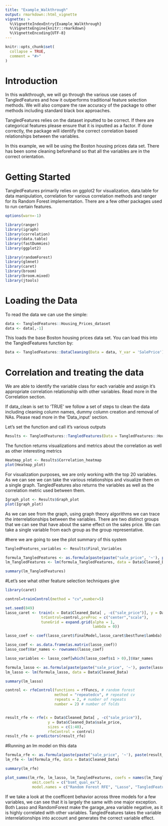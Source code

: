 ```yaml
---
title: "Example_Walkthrough"
output: rmarkdown::html_vignette
vignette: >
  %\VignetteIndexEntry{Example_Walkthrough}
  %\VignetteEngine{knitr::rmarkdown}
  %\VignetteEncoding{UTF-8}
---
```


```r
knitr::opts_chunk$set(
  collapse = TRUE,
  comment = "#>"
)
```


# Introduction
In this walkthrough, we will go through the various use cases of TangledFeatures and how it outperforms traditional feature selection methods. We will also compare the raw accuracy of the package to other methods including standard black box approaches. 

TangledFeatures relies on the dataset inputted to be correct. If there are categorical features please ensure that it is inputted as a factor. If done correctly, the package will identify the correct correlation based relationships between the variables. 

In this example, we will be using the Boston housing prices data set. There has been some cleaning beforehand so that all the variables are in the correct orientation. 

# Getting Started 
TangledFeatures primarily relies on ggplot2 for visualization, data.table for data manipulation, correlation for various correlation methods and ranger for its Random Forest implementation. There are a few other packages used to run certain features. 

```r
options(warn=-1)

library(ranger)
library(igraph)
library(correlation)
library(data.table)
library(fastDummies)
library(ggplot2)

library(randomForest)
library(glmnet)
library(caret)
library(broom)
library(broom.mixed)
library(jtools)   
```

# Loading the Data
To read the data we can use the simple: 

```r
data <- TangledFeatures::Housing_Prices_dataset
data <- data[,-1]
```

This loads the base Boston housing prices data set. You can load this into the TangledFeatures function by:

```r
Data <- TangledFeatures::DataCleaning(Data = data, Y_var = 'SalePrice')
```

# Correlation and treating the data
We are able to identify the variable class for each variable and assign it's appropriate correlation relationship with other variables. Read more in the Correlation section.

If data_clean is set to 'TRUE' we follow a set of steps to clean the data including cleaning column names, dummy column creation and removal of NAs. Please read more in the 'Data_input' section.

Let's set the function and call it's various outputs 
```r
Results <- TangledFeatures::TangledFeatures(Data = TangledFeatures::Housing_Prices_dataset[,-1], Y_var = 'SalePrice', Focus_variables = list(), corr_cutoff = 0.85, RF_coverage = 0.95,  plot = TRUE, fast_calculation = FALSE, cor1 = 'pearson', cor2 = 'polychoric', cor3 = 'spearman')
```

The function returns visualizations and metrics about the correlation as well as other interesting metrics 

```r
Heatmap_plot <- Results$Correlation_heatmap
plot(Heatmap_plot)
```

For visualization purposes, we are only working with the top 20 variables. As we can see we can take the various relationships and visualize them on a single graph. TangledFeatures also returns the variables as well as the correlation metric used between them. 


```r
Igraph_plot <- Results$Graph_plot
plot(Igraph_plot)
```

As we can see from the graph, using graph theory algorithms we can trace the interrelationships between the variables. There are two distinct groups that we can see that have about the same effect on the sales price. We can take a single variable from each group as the group representative. 


#here we are going to see the plot summary of this system
```r
TangledFeatures_variables <- Results$Final_Variables
```

```r
formula_TangledFeatures <- as.formula(paste(paste("sale_price", '~'), paste(TangledFeatures_variables, collapse = "+")))
lm_TangledFeatures <- lm(formula_TangledFeatures, data = Data$Cleaned_Data)

summary(lm_TangledFeatures)
```

#Let's see what other feature selection techniques give 

```r
library(caret)

control=trainControl(method = "cv",number=5)

set.seed(849)
lasso_caret <- train(x = Data$Cleaned_Data[ , -c("sale_price")], y = Data$Cleaned_Data$sale_price, method = "glmnet",
                trControl=control,preProc = c("center","scale"),
                tuneGrid = expand.grid(alpha = 1,
                                       lambda = 0))

lasso_coef <- coef(lasso_caret$finalModel,lasso_caret$bestTune$lambda)
```

```r
lasso_coef <- as.data.frame(as.matrix(lasso_coef))
lasso_coef$Var_names <- rownames(lasso_coef) 

lasso_variables <- lasso_coef[which(lasso_coef$s1 > 0),]$Var_names

formula_lasso <- as.formula(paste(paste("sale_price", '~'), paste(lasso_variables[-1], collapse = "+")))
lm_lasso <- lm(formula_lasso, data = Data$Cleaned_Data)

summary(lm_lasso)
```



```r

control <- rfeControl(functions = rfFuncs, # random forest
                      method = "repeatedcv", # repeated cv
                      repeats = 2, # number of repeats
                      number = 2) # number of folds


result_rfe <- rfe(x = Data$Cleaned_Data[ , -c("sale_price")], 
                   y = Data$Cleaned_Data$sale_price, 
                   sizes = c(1:40),
                   rfeControl = control)
result_rfe <- predictors(result_rfe)
```

#Running an lm model on this data
```r
formula_rfe <- as.formula(paste(paste("sale_price", '~'), paste(result_rfe, collapse = "+")))
lm_rfe <- lm(formula_rfe, data = Data$Cleaned_Data)

summary(lm_rfe)
```
```r
plot_summs(lm_rfe, lm_lasso, lm_TangledFeatures, coefs = names(lm_TangledFeatures$coef)[-c(1:2, 8)], 
            omit.coefs = c("bsmt_qual_ex"),
            model.names = c("Random Forest RFE", "Lasso", "TangledFeatures"))
```

If we take a look at the coefficent behavior across three models for a few variables, we can see that it is largely the same with one major exception. Both Lasso and RandomForest make the garage_area variable negative, as it is highly correlated with other variables. TangledFeatures takes the variable interrelationships into account and generates the correct variable effect. 

